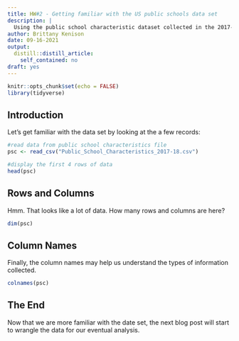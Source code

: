 ```yaml
---
title: HW#2 - Getting familiar with the US public schools data set
description: |
  Using the public school characteristic dataset collected in the 2017-2018 school year
author: Brittany Kenison
date: 09-16-2021
output:
  distill::distill_article:
    self_contained: no
draft: yes
---
```



```r
knitr::opts_chunk$set(echo = FALSE)
library(tidyverse)
```

## Introduction

Let's get familiar with the data set by looking at the a few records:


```r
#read data from public school characteristics file
psc <- read_csv("Public_School_Characteristics_2017-18.csv")

#display the first 4 rows of data
head(psc)
```

## Rows and Columns
Hmm.  That looks like a lot of data.  How many rows and columns are here?

```r
dim(psc)
```

## Column Names

Finally, the column names may help us understand the types of information collected. 

```r
colnames(psc)
```

## The End
Now that we are more familiar with the date set, the next blog post will start to wrangle the data for our eventual analysis. 
